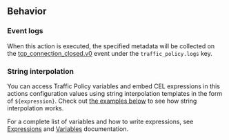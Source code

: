 ## Behavior

### Event logs

When this action is executed, the specified metadata will be collected on the 
[tcp_connection_closed.v0](/docs/obs/reference/#tcp_connection_closedv0) event 
under the `traffic_policy.logs` key.

### String interpolation

You can access Traffic Policy variables and embed CEL expressions in this
actions configuration values using string interpolation templates in the form of 
`${expression}`. Check out [the examples below](#examples) to see how 
string interpolation works.

For a complete list of variables and how to write expressions, see 
[Expressions](/tcp/traffic-policy/expressions/variables/) and 
[Variables](/tcp/traffic-policy/expressions/) documentation.